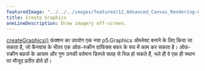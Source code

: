 ---
featuredImage: "../../../images/featured/12_Advanced_Canvas_Rendering-00_Create_Graphics-thumbnail.png"
title: Create Graphics
oneLineDescription: Draw imagery off-screen.
---

<a href="https://p5js.org/reference/#/p5/createGraphics" target="_blank">createGraphics()</a>
फ़ंक्शन का उपयोग एक नया p5.Graphics ऑब्जेक्ट बनाने के लिए किया जा सकता है, जो कैनवास के भीतर एक ऑफ-स्क्रीन ग्राफिक्स बफर के रूप में काम कर सकता है। 
ऑफ-स्क्रीन बफ़र्स के आयाम और गुण उनकी वर्तमान डिस्प्ले सतह से भिन्न हो सकते हैं, भले ही वे एक ही स्थान पर मौजूद प्रतीत होते हों।